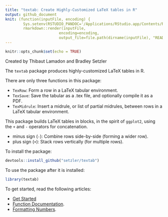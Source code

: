 ```yaml
---
title: "textab: Create Highly-Customized LaTeX tables in R" 
output: github_document
knit: (function(inputFile, encoding) {
        Sys.setenv(RSTUDIO_PANDOC='/Applications/RStudio.app/Contents/Resources/app/quarto/bin/tools');
        rmarkdown::render(inputFile,
                        encoding=encoding, 
                        output_file=file.path(dirname(inputFile), "README.md")) })
--- 
```


```r
knitr::opts_chunk$set(echo = TRUE)
```

Created by Thibaut Lamadon and Bradley Setzler

The `textab` package produces highly-customized LaTeX tables in R. 

There are only three functions in this package:

  - `TexRow`: Form a row in a LaTeX tabular environment.
  - `TexSave`: Save the tabular as a .tex file, and optionally compile it as a PDF.
  - `TexMidrule`: Insert a midrule, or list of partial midrules, between rows in a LaTeX tabular environment.
  

This package builds LaTeX tables in blocks, in the spirit of `ggplot2`, using
the `+` and `-` operators for concatenation.

  - minus sign (`-`): Combine rows side-by-side (forming a wider row).
  - plus sign (`+`): Stack rows vertically (for multiple rows).


To install the package:

```r
devtools::install_github("setzler/textab")
```

To use the package after it is installed:

```r
library(textab)
```

To get started, read the following articles:

- [Get Started](https://setzler.github.io/textab/articles/textab.html)
- [Function Documentation](https://setzler.github.io/textab/reference/index.html).
- [Formatting Numbers](https://setzler.github.io/textab/articles/Numerics.html).



